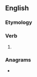==English==

===Etymology===
{{suffix|return|est|lang=en}}

===Verb===
{{head|en|verb form}}

# {{en-archaic second-person singular of|return|lang=en}}

===Anagrams===
* {{anagrams|en|a=eenrrsttu|re-entrust|reentrust}}